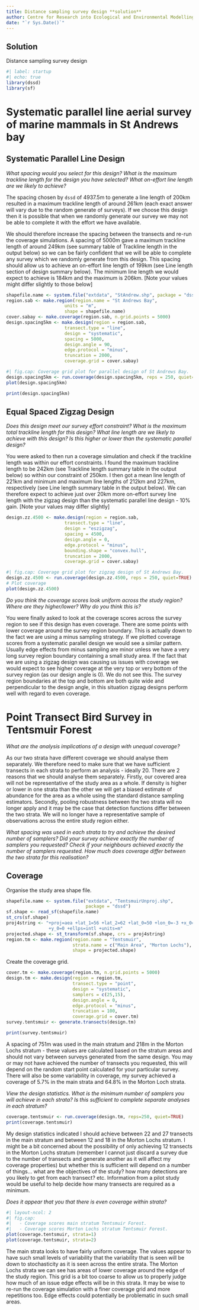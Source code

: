 ```yaml
---
title: Distance sampling survey design **solution**
author: Centre for Research into Ecological and Environmental Modelling <br> **University of St Andrews**
date: "`r Sys.Date()`"
---
```


:::{.callout-tip}
## Solution

Distance sampling survey design
:::

```r
#| label: startup
#| echo: true
library(dssd)
library(sf)
```

# Systematic parallel line aerial survey of marine mammals in St Andrews bay

## Systematic Parallel Line Design

*What spacing would you select for this design? What is the maximum trackline length for the design you have selected? What on-effort line length are we likely to achieve?*

The spacing chosen by `dssd` of 4937.5m to generate a line length of 200km resulted in a maximum trackline length of around 261km (each exact answer will vary due to the random generate of surveys). If we choose this design then it is possible that when we randomly generate our survey we may not be able to complete it with the effort we have available.

We should therefore increase the spacing between the transects and re-run the coverage simulations. A spacing of 5000m gave a maximum trackline length of around 249km (see summary table of Trackline length in the output below) so we can be fairly confident that we will be able to complete any survey which we randomly generate from this design. This spacing should allow us to achieve an on-effort line length of 199km (see Line length section of design summary below). The minimum line length we would expect to achieve is 184km and the maximum is 206km. [Note your values might differ slightly to those below]

```r
shapefile.name <- system.file("extdata", "StAndrew.shp", package = "dssd")
region.sab <- make.region(region.name = "St Andrews Bay",
                      units = "m",
                      shape = shapefile.name)
cover.sabay <- make.coverage(region.sab, n.grid.points = 5000)
design.spacing5km <- make.design(region = region.sab,
                      transect.type = "line",
                      design = "systematic",
                      spacing = 5000,
                      design.angle = 90,
                      edge.protocol = "minus",
                      truncation = 2000,
                      coverage.grid = cover.sabay)
```

```r
#| fig.cap: Coverage grid plot for parallel design of St Andrews Bay.
design.spacing5km <- run.coverage(design.spacing5km, reps = 250, quiet=TRUE)
plot(design.spacing5km)
```

```r
print(design.spacing5km)
```
## Equal Spaced Zigzag Design

*Does this design meet our survey effort constraint? What is the maximum total trackline length for this design? What line length are we likely to achieve with this design? Is this higher or lower than the systematic parallel design?*

You were asked to then run a coverage simulation and check if the trackline length was within our effort constraints. I found the maximum trackline length to be 242km (see Trackline length summary table in the output below) so within our constraint of 250km. I then got a mean line length of 221km and minimum and maximum line lengths of 212km and 227km, respectively (see Line length summary table in the output below). We can therefore expect to achieve just over 20km more on-effort survey line length with the zigzag design than the systematic parallel line design - 10% gain. [Note your values may differ slightly]

```r
design.zz.4500 <- make.design(region = region.sab,
                      transect.type = "line",
                      design = "eszigzag",
                      spacing = 4500,
                      design.angle = 0,
                      edge.protocol = "minus",
                      bounding.shape = "convex.hull",
                      truncation = 2000,
                      coverage.grid = cover.sabay)
```

```r
#| fig.cap: Coverage grid plot for zigzag design of St Andrews Bay.
design.zz.4500 <- run.coverage(design.zz.4500, reps = 250, quiet=TRUE)
# Plot coverage
plot(design.zz.4500)
```

*Do you think the coverage scores look uniform across the study region? Where are they higher/lower? Why do you think this is?*

You were finally asked to look at the coverage scores across the survey region to see if this design has even coverage. There are some points with lower coverage around the survey region boundary. This is actually down to the fact we are using a minus sampling strategy. If we plotted coverage scores from a systematic parallel design we would see a similar pattern. Usually edge effects from minus sampling are minor unless we have a very long survey region boundary containing a small study area. If the fact that we are using a zigzag design was causing us issues with coverage we would expect to see higher coverage at the very top or very bottom of the survey region (as our design angle is 0). We do not see this. The survey region boundaries at the top and bottom are both quite wide and perpendicular to the design angle, in this situation zigzag designs perform well with regard to even coverage.

# Point Transect Bird Survey in Tentsmuir Forest

*What are the analysis implications of a design with unequal coverage?*

As our two strata have different coverage we should analyse them separately. We therefore need to make sure that we have sufficient transects in each strata to perform an analysis - ideally 20. There are 2 reasons that we should analyse them separately. Firstly, our covered area will not be representative of the study area as a whole. If density is higher or lower in one strata than the other we will get a biased estimate of abundance for the area as a whole using the standard distance sampling estimators. Secondly, pooling robustness between the two strata will no longer apply and it may be the case that detection functions differ between the two strata. We will no longer have a representative sample of observations across the entire study region either.

*What spacing was used in each strata to try and achieve the desired number of samplers? Did your survey achieve exactly the number of samplers you requested? Check if your neighbours achieved exactly the number of samplers requested. How much does coverage differ between the two strata for this realisation?*

## Coverage

Organise the study area shape file.
```r
shapefile.name <- system.file("extdata", "TentsmuirUnproj.shp", 
                              package = "dssd")
sf.shape <- read_sf(shapefile.name)
st_crs(sf.shape)
proj4string <- "+proj=aea +lat_1=56 +lat_2=62 +lat_0=50 +lon_0=-3 +x_0=0 
                +y_0=0 +ellps=intl +units=m"
projected.shape <- st_transform(sf.shape, crs = proj4string)
region.tm <- make.region(region.name = "Tentsmuir",
                         strata.name = c("Main Area", "Morton Lochs"),
                         shape = projected.shape)
```

Create the coverage grid.
```r
cover.tm <- make.coverage(region.tm, n.grid.points = 5000)
design.tm <- make.design(region = region.tm,
                         transect.type = "point",
                         design = "systematic",
                         samplers = c(25,15),
                         design.angle = 0,
                         edge.protocol = "minus",
                         truncation = 100,
                         coverage.grid = cover.tm)
survey.tentsmuir <- generate.transects(design.tm)
```

```r
print(survey.tentsmuir)
```

A spacing of 751m was used in the main stratum and 218m in the Morton Lochs stratum - these values are calculated based on the stratum areas and should not vary between surveys generated from the same design. You may or may not have achieved the number of transects you requested, this will depend on the random start point calculated for your particular survey. There will also be some variability in coverage, my survey achieved a coverage of 5.7% in the main strata and 64.8% in the Morton Loch strata.

*View the design statistics. What is the minimum number of samplers you will achieve in each strata? Is this sufficient to complete separate analyses in each stratum?*

```r
coverage.tentsmuir <- run.coverage(design.tm, reps=250, quiet=TRUE)
print(coverage.tentsmuir)
```

My design statistics indicated I should achieve between 22 and 27 transects in the main stratum and between 12 and 18 in the Morton Lochs stratum. I might be a bit concerned about the possibility of only achieving 12 transects in the Morton Lochs stratum (remember I cannot just discard a survey due to the number of transects and generate another as it will affect my coverage properties) but whether this is sufficient will depend on a number of things… what are the objectives of the study? how many detections are you likely to get from each transect? etc. Information from a pilot study would be useful to help decide how many transects are required as a minimum.

*Does it appear that you that there is even coverage within strata?*

```r
#| layout-ncol: 2
#| fig.cap: 
#|   - Coverage scores main stratum Tentsmuir Forest. 
#|   - Coverage scores Morton Lochs stratum Tentsmuir Forest. 
plot(coverage.tentsmuir, strata=1)
plot(coverage.tentsmuir, strata=2)
```

The main strata looks to have  fairly uniform coverage. The values appear to have such small levels of variability that the variability that is seen will be down to stochasticity as it is seen across the entire strata. The Morton Lochs strata we can see has areas of lower coverage around the edge of the study region. This grid is a bit too coarse to allow us to properly judge how much of an issue edge effects will be in this strata. It may be wise to re-run the coverage simulation with a finer coverage grid and more repetitions too. Edge effects could potentially be problematic in such small areas.
